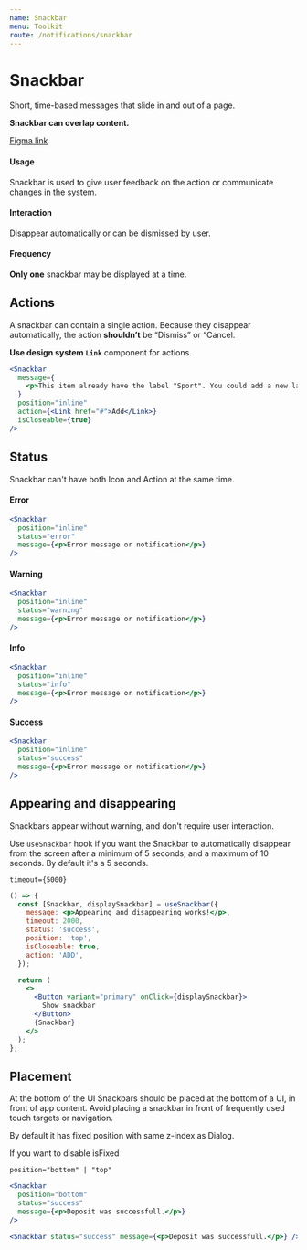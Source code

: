 ```yaml
---
name: Snackbar
menu: Toolkit
route: /notifications/snackbar
---
```



# Snackbar

Short, time-based messages that slide in and out of a page.

**Snackbar can overlap content.**

[Figma link](https://www.figma.com/file/S3q1SkVngbwHuwpxHKCsgtJj/Global?node-id=15490%3A252)

#### Usage

Snackbar is used to give user feedback on the action or communicate changes in the system.

#### Interaction

Disappear automatically or can be dismissed by user.

#### Frequency

**Only one** snackbar may be displayed at a time.

## Actions

A snackbar can contain a single action. Because they disappear automatically, the action **shouldn’t** be “Dismiss” or “Cancel.

**Use design system `Link`** component for actions.

```jsx react-live
<Snackbar
  message={
    <p>This item already have the label "Sport". You could add a new label.</p>
  }
  position="inline"
  action={<Link href="#">Add</Link>}
  isCloseable={true}
/>
```

## Status

Snackbar can't have both Icon and Action at the same time.

#### Error

```jsx react-live
<Snackbar
  position="inline"
  status="error"
  message={<p>Error message or notification</p>}
/>
```

#### Warning

```jsx react-live
<Snackbar
  position="inline"
  status="warning"
  message={<p>Error message or notification</p>}
/>
```

#### Info

```jsx react-live
<Snackbar
  position="inline"
  status="info"
  message={<p>Error message or notification</p>}
/>
```

#### Success

```jsx react-live
<Snackbar
  position="inline"
  status="success"
  message={<p>Error message or notification</p>}
/>
```

## Appearing and disappearing

Snackbars appear without warning, and don't require user interaction.

Use `useSnackbar` hook if you want the Snackbar to automatically disappear from the screen after a minimum of 5 seconds, and a maximum of 10 seconds.
By default it's a 5 seconds.

`timeout={5000}`

```jsx react-live
() => {
  const [Snackbar, displaySnackbar] = useSnackbar({
    message: <p>Appearing and disappearing works!</p>,
    timeout: 2000,
    status: 'success',
    position: 'top',
    isCloseable: true,
    action: 'ADD',
  });

  return (
    <>
      <Button variant="primary" onClick={displaySnackbar}>
        Show snackbar
      </Button>
      {Snackbar}
    </>
  );
};
```

## Placement

At the bottom of the UI
Snackbars should be placed at the bottom of a UI, in front of app content.
Avoid placing a snackbar in front of frequently used touch targets or navigation.

By default it has fixed position with same z-index as Dialog.

If you want to disable isFixed

`position="bottom" | "top"`

```jsx react-live
<Snackbar
  position="bottom"
  status="success"
  message={<p>Deposit was successfull.</p>}
/>
```

```jsx react-live
<Snackbar status="success" message={<p>Deposit was successfull.</p>} />
```
